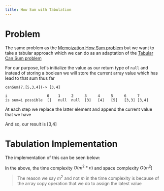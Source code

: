 ---
title: How Sum with Tabulation
---


# Problem

The same problem as the [Memoization How Sum problem](/dynamic-programming/memoization/5-how-sum) but we want to take a tabular approach which we can do as an adaptation of the [Tabular Can Sum problem](./4-can-sum)

For our purpose, let's initialize the value as our return type of `null` and instead of storing a boolean we will store the current array value which has lead to that sum thus far

```
canSum(7,[5,3,4])-> [3,4]

i                  0    1     2     3     4     5     6     7
is sum=i possible  []   null  null  [3]   [4]   [5]   [3,3] [3,4]
```

At each step we replace the latter element and append the current value that we have

And so, our result is [3,4]

# Tabulation Implementation

The implementation of this can be seen below:

<Snippet path="dynamic-programming/tabulation/how-sum.ts" />

In the above, the time complexity $O(m^2 *n)$ and space complexity $O(m^2)$

> The reason we say $m^2$ and not $m$ in the time complexity is because of the array copy operation that we do to assign the latest value

